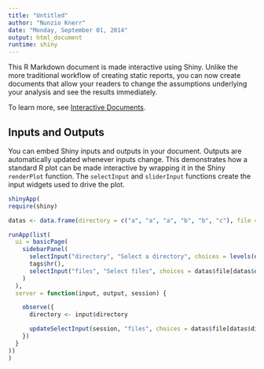 ```yaml
---
title: "Untitled"
author: "Nunzio Knerr"
date: "Monday, September 01, 2014"
output: html_document
runtime: shiny
---
```


This R Markdown document is made interactive using Shiny. Unlike the more traditional workflow of creating static reports, you can now create documents that allow your readers to change the assumptions underlying your analysis and see the results immediately. 

To learn more, see [Interactive Documents](http://rmarkdown.rstudio.com/authoring_shiny.html).

## Inputs and Outputs

You can embed Shiny inputs and outputs in your document. Outputs are automatically updated whenever inputs change.  This demonstrates how a standard R plot can be made interactive by wrapping it in the Shiny `renderPlot` function. The `selectInput` and `sliderInput` functions create the input widgets used to drive the plot.

```r
shinyApp(
require(shiny)

datas <- data.frame(directory = c("a", "a", "a", "b", "b", "c"), file = sprintf("file%d", 1:6))

runApp(list(
  ui = basicPage(
    sidebarPanel(
      selectInput("directory", "Select a directory", choices = levels(datas$directory), selected = levels(datas$directory)[1]),
      tags$hr(),
      selectInput("files", "Select files", choices = datas$file[datas$directory == levels(datas$directory)[1]], multiple = TRUE)
    )
  ),
  server = function(input, output, session) {

    observe({
      directory <- input$directory

      updateSelectInput(session, "files", choices = datas$file[datas$directory == directory])
    })
  }
))
)
```
